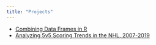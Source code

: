 ```yaml
---
title: "Projects"
---
```


* [Combining Data Frames in R](Quarto-Presentation.qmd)
* [Analyzing 5v5 Scoring Trends in the NHL, 2007-2019](./Final-Project/NHL-Data.qmd)
